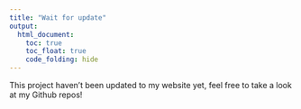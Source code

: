 ```yaml
---
title: "Wait for update"
output: 
  html_document:
    toc: true
    toc_float: true
    code_folding: hide
---
```

This project haven't been updated to my website yet, feel free to take a look at my Github repos!

